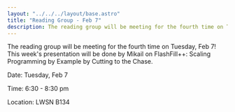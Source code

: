 ```yaml
---
layout: "../../../layout/base.astro"
title: "Reading Group - Feb 7"
description: The reading group will be meeting for the fourth time on Tuesday, Feb 7! This week's presentation will be done by Mikail on FlashFill++: Scaling Programming by Example by Cutting to the Chase.
---
```


<ContentSection title="Reading Group - Feb 7">

<div class='w-full'>
The reading group will be meeting for the fourth time on Tuesday, Feb 7! This week's presentation will be done by Mikail on FlashFill++: Scaling Programming by Example by Cutting to the Chase.

Date: Tuesday, Feb 7

Time: 6:30 - 8:30 pm

Location: LWSN B134
</div>

</ContentSection>
